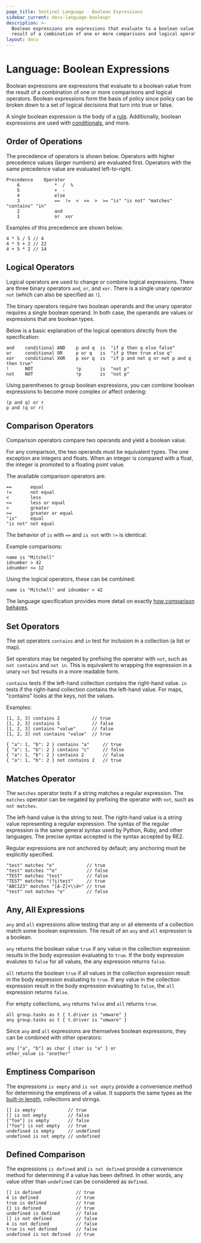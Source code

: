 ```yaml
---
page_title: Sentinel Language - Boolean Expressions
sidebar_current: docs-language-boolexpr
description: >-
  Boolean expressions are expressions that evaluate to a boolean value from the
  result of a combination of one or more comparisons and logical operators.
layout: docs
---
```


# Language: Boolean Expressions

Boolean expressions are expressions that evaluate to a boolean value
from the result of a combination of one or more comparisons and logical
operators. Boolean expressions form the basis of policy since policy can be broken
down to a set of logical decisions that turn into true or false.

A single boolean expression is the body of a [rule](/sentinel/language/rules).
Additionally, boolean expressions are used with [conditionals](/sentinel/language/conditionals),
and more.

## Order of Operations

The precedence of operators is shown below. Operators with higher
precedence values (larger numbers) are evaluated first. Operators with
the same precedence value are evaluated left-to-right.

```plaintext
Precedence    Operator
    6             *  /  %
    5             +  -
    4             else
    3             ==  !=  <  <=  >  >= "is" "is not" "matches" "contains" "in"
    2             and
    1             or  xor
```

Examples of this precedence are shown below:

```sentinel
4 * 5 / 5 // 4
4 * 5 + 2 // 22
4 + 5 * 2 // 14
```

## Logical Operators

Logical operators are used to change or combine logical expressions.
There are three binary operators `and`, `or`, and `xor`. There is
a single unary operator `not` (which can also be specified as `!`).

The binary operators require two boolean operands and the unary
operator requires a single boolean operand. In both case, the operands
are values or expressions that are boolean types.

Below is a basic explanation of the logical operators directly from
the specification:

```sentinel
and    conditional AND    p and q  is  "if p then q else false"
or     conditional OR     p or q   is  "if p then true else q"
xor    conditional XOR    p xor q  is  "if p and not q or not p and q then true"
!      NOT                !p       is  "not p"
not    NOT                !p       is  "not p"
```

Using parentheses to group boolean expressions, you can combine
boolean expressions to become more complex or affect ordering:

```sentinel
(p and q) or r
p and (q or r)
```

## Comparison Operators

Comparison operators compare two operands and yield a boolean value.

For any comparison, the two operands must be equivalent types. The one
exception are integers and floats. When an integer is compared with
a float, the integer is promoted to a floating point value.

The available comparison operators are:

```plaintext
==       equal
!=       not equal
<        less
<=       less or equal
>        greater
>=       greater or equal
"is"     equal
"is not" not equal
```

The behavior of `is` with `==` and `is not` with `!=` is identical.

Example comparisons:

```sentinel
name is "Mitchell"
idnumber > 42
idnumber <= 12
```

Using the logical operators, these can be combined:

```sentinel
name is "Mitchell" and idnumber > 42
```

The language specification provides more detail on exactly
[how comparison behaves](/sentinel/language/spec#comparison-operators).

## Set Operators

The set operators `contains` and `in` test for inclusion in a collection
(a list or map).

Set operators may be negated by prefixing the operator with `not`, such
as `not contains` and `not in`. This is equivalent to wrapping the expression
in a unary `not` but results in a more readable form.

`contains` tests if the left-hand collection contains the right-hand value.
`in` tests if the right-hand collection contains the left-hand value. For
maps, "contains" looks at the keys, not the values.

Examples:

```sentinel
[1, 2, 3] contains 2            // true
[1, 2, 3] contains 5            // false
[1, 2, 3] contains "value"      // false
[1, 2, 3] not contains "value"  // true

{ "a": 1, "b": 2 } contains "a"     // true
{ "a": 1, "b": 2 } contains "c"     // false
{ "a": 1, "b": 2 } contains 2       // false
{ "a": 1, "b": 2 } not contains 2   // true
```

## Matches Operator

The `matches` operator tests if a string matches a regular expression.
The `matches` operator can be negated by prefixing the operator with
`not`, such as `not matches`.

The left-hand value is the string to test. The right-hand value is
a string value representing a regular expression. The syntax of the regular
expression is the same general syntax used by Python, Ruby, and other languages.
The precise syntax accepted is the syntax accepted by RE2.

Regular expressions are not anchored by default; any anchoring must be
explicitly specified.

```sentinel
"test" matches "e"            // true
"test" matches "^e"           // false
"TEST" matches "test"         // false
"TEST" matches "(?i)test"     // true
"ABC123" matches "[A-Z]+\\d+" // true
"test" not matches "e"        // false
```

## Any, All Expressions

`any` and `all` expressions allow testing that any or all elements of a
collection match some boolean expression. The result of an `any` and `all`
expression is a boolean.

`any` returns the boolean value `true` if any value in the collection expression
results in the body expression evaluating to `true`. If the body expression
evalutes to `false` for all values, the any expression returns `false`.

`all` returns the boolean `true` if all values in the collection expression
result in the body expression evaluating to `true`. If any value in the
collection expression result in the body expression evaluating to `false`,
the `all` expression returns `false`.

For empty collections, `any` returns `false` and `all` returns `true`.

```sentinel
all group.tasks as t { t.driver is "vmware" }
any group.tasks as t { t.driver is "vmware" }
```

Since `any` and `all` expressions are themselves boolean expressions, they
can be combined with other operators:

```sentinel
any ["a", "b"] as char { char is "a" } or
other_value is "another"
```

## Emptiness Comparison

The expressions `is empty` and `is not empty` provide a convenience
method for determining the emptiness of a value. It supports the same types
as the [built-in length](/sentinel/functions/length), collections and strings.

```sentinel
[] is empty            // true
[] is not empty        // false
["foo"] is empty       // false
["foo"] is not empty   // true
undefined is empty     // undefined
undefined is not empty // undefined
```

## Defined Comparison

The expressions `is defined` and `is not defined` provide a convenience
method for determining if a value has been defined. In other words, any value
other than `undefined` can be considered as `defined`.

```sentinel
[] is defined             // true
4 is defined              // true
true is defined           // true
{} is defined             // true
undefined is defined      // false
[] is not defined         // false
4 is not defined          // false
true is not defined       // false
undefined is not defined  // true
```

